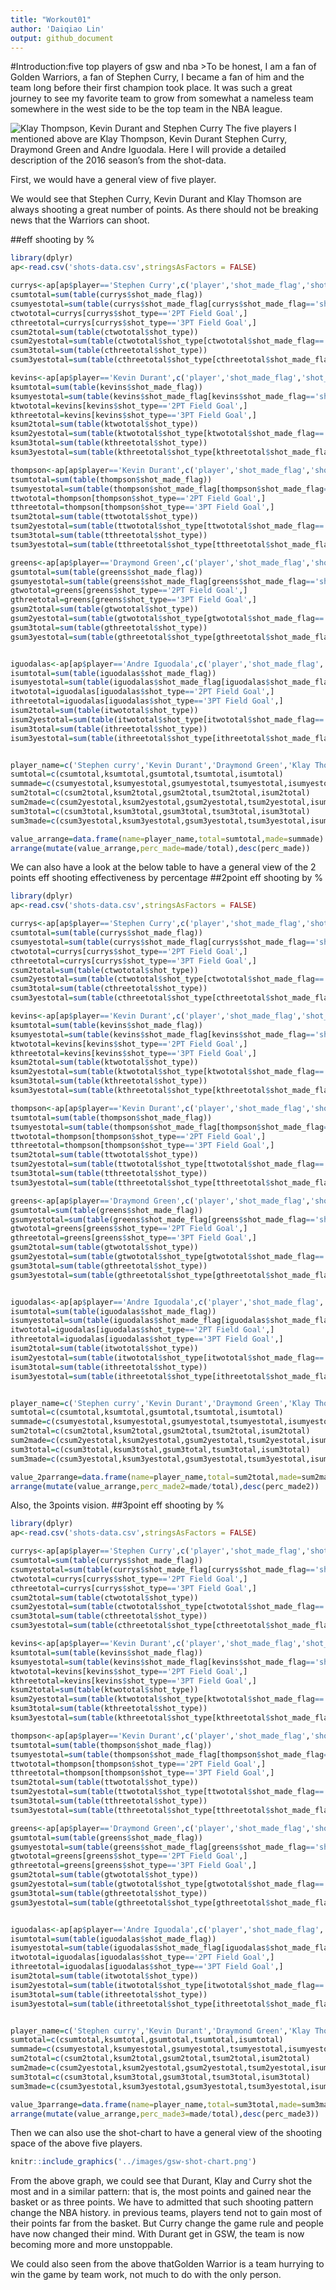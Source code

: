 ```yaml
---
title: "Workout01"
author: 'Daiqiao Lin'
output: github_document
---
```


#Introduction:five top players of gsw and nba
>To be honest, I am a fan of Golden Warriors, a fan of Stephen Curry, I became a fan of him and the team long before their first champion took place. It was such a great journey to see my favorite team to grow from somewhat a nameless team somewhere in the west side to be the top team in the NBA league.

![Klay Thompson, Kevin Durant and Stephen Curry](https://www.nba.com/article/2017/12/14/one-team-one-stat-warriors-shooting-better-ever)
The five players I mentioned above are Klay Thompson, Kevin Durant Stephen Curry, Draymond Green and Andre Iguodala. Here I will provide a detailed description of the 2016 season's from the shot-data.

First, we would have a general view of five player. 

We would see that Stephen Curry, Kevin Durant and Klay Thomson are always shooting a great number of points.
As there should not be breaking news that the Warriors can shoot.



##eff shooting by %
```r
library(dplyr)
ap<-read.csv('shots-data.csv',stringsAsFactors = FALSE)

currys<-ap[ap$player=='Stephen Curry',c('player','shot_made_flag','shot_type')]
csumtotal=sum(table(currys$shot_made_flag))
csumyestotal=sum(table(currys$shot_made_flag[currys$shot_made_flag=='shot_yes']))
ctwototal=currys[currys$shot_type=='2PT Field Goal',]
cthreetotal=currys[currys$shot_type=='3PT Field Goal',]
csum2total=sum(table(ctwototal$shot_type))
csum2yestotal=sum(table(ctwototal$shot_type[ctwototal$shot_made_flag=='shot_yes']))
csum3total=sum(table(cthreetotal$shot_type))
csum3yestotal=sum(table(cthreetotal$shot_type[cthreetotal$shot_made_flag=='shot_yes']))

kevins<-ap[ap$player=='Kevin Durant',c('player','shot_made_flag','shot_type')]
ksumtotal=sum(table(kevins$shot_made_flag))
ksumyestotal=sum(table(kevins$shot_made_flag[kevins$shot_made_flag=='shot_yes']))
ktwototal=kevins[kevins$shot_type=='2PT Field Goal',]
kthreetotal=kevins[kevins$shot_type=='3PT Field Goal',]
ksum2total=sum(table(ktwototal$shot_type))
ksum2yestotal=sum(table(ktwototal$shot_type[ktwototal$shot_made_flag=='shot_yes']))
ksum3total=sum(table(kthreetotal$shot_type))
ksum3yestotal=sum(table(kthreetotal$shot_type[kthreetotal$shot_made_flag=='shot_yes']))

thompson<-ap[ap$player=='Kevin Durant',c('player','shot_made_flag','shot_type')]
tsumtotal=sum(table(thompson$shot_made_flag))
tsumyestotal=sum(table(thompson$shot_made_flag[thompson$shot_made_flag=='shot_yes']))
ttwototal=thompson[thompson$shot_type=='2PT Field Goal',]
tthreetotal=thompson[thompson$shot_type=='3PT Field Goal',]
tsum2total=sum(table(ttwototal$shot_type))
tsum2yestotal=sum(table(ttwototal$shot_type[ttwototal$shot_made_flag=='shot_yes']))
tsum3total=sum(table(tthreetotal$shot_type))
tsum3yestotal=sum(table(tthreetotal$shot_type[tthreetotal$shot_made_flag=='shot_yes']))

greens<-ap[ap$player=='Draymond Green',c('player','shot_made_flag','shot_type')]
gsumtotal=sum(table(greens$shot_made_flag))
gsumyestotal=sum(table(greens$shot_made_flag[greens$shot_made_flag=='shot_yes']))
gtwototal=greens[greens$shot_type=='2PT Field Goal',]
gthreetotal=greens[greens$shot_type=='3PT Field Goal',]
gsum2total=sum(table(gtwototal$shot_type))
gsum2yestotal=sum(table(gtwototal$shot_type[gtwototal$shot_made_flag=='shot_yes']))
gsum3total=sum(table(gthreetotal$shot_type))
gsum3yestotal=sum(table(gthreetotal$shot_type[gthreetotal$shot_made_flag=='shot_yes']))


iguodalas<-ap[ap$player=='Andre Iguodala',c('player','shot_made_flag','shot_type')]
isumtotal=sum(table(iguodalas$shot_made_flag))
isumyestotal=sum(table(iguodalas$shot_made_flag[iguodalas$shot_made_flag=='shot_yes']))
itwototal=iguodalas[iguodalas$shot_type=='2PT Field Goal',]
ithreetotal=iguodalas[iguodalas$shot_type=='3PT Field Goal',]
isum2total=sum(table(itwototal$shot_type))
isum2yestotal=sum(table(itwototal$shot_type[itwototal$shot_made_flag=='shot_yes']))
isum3total=sum(table(ithreetotal$shot_type))
isum3yestotal=sum(table(ithreetotal$shot_type[ithreetotal$shot_made_flag=='shot_yes']))


player_name=c('Stephen curry','Kevin Durant','Draymond Green','Klay Thompson','Andre Iguodala')
sumtotal=c(csumtotal,ksumtotal,gsumtotal,tsumtotal,isumtotal)
summade=c(csumyestotal,ksumyestotal,gsumyestotal,tsumyestotal,isumyestotal)
sum2total=c(csum2total,ksum2total,gsum2total,tsum2total,isum2total)
sum2made=c(csum2yestotal,ksum2yestotal,gsum2yestotal,tsum2yestotal,isum2yestotal)
sum3total=c(csum3total,ksum3total,gsum3total,tsum3total,isum3total)
sum3made=c(csum3yestotal,ksum3yestotal,gsum3yestotal,tsum3yestotal,isum3yestotal)

value_arrange=data.frame(name=player_name,total=sumtotal,made=summade)
arrange(mutate(value_arrange,perc_made=made/total),desc(perc_made))
```
We can also have a look at the below table to have a general view of the 2 points eff shooting effectiveness by percentage
##2point eff shooting by %
```r
library(dplyr)
ap<-read.csv('shots-data.csv',stringsAsFactors = FALSE)

currys<-ap[ap$player=='Stephen Curry',c('player','shot_made_flag','shot_type')]
csumtotal=sum(table(currys$shot_made_flag))
csumyestotal=sum(table(currys$shot_made_flag[currys$shot_made_flag=='shot_yes']))
ctwototal=currys[currys$shot_type=='2PT Field Goal',]
cthreetotal=currys[currys$shot_type=='3PT Field Goal',]
csum2total=sum(table(ctwototal$shot_type))
csum2yestotal=sum(table(ctwototal$shot_type[ctwototal$shot_made_flag=='shot_yes']))
csum3total=sum(table(cthreetotal$shot_type))
csum3yestotal=sum(table(cthreetotal$shot_type[cthreetotal$shot_made_flag=='shot_yes']))

kevins<-ap[ap$player=='Kevin Durant',c('player','shot_made_flag','shot_type')]
ksumtotal=sum(table(kevins$shot_made_flag))
ksumyestotal=sum(table(kevins$shot_made_flag[kevins$shot_made_flag=='shot_yes']))
ktwototal=kevins[kevins$shot_type=='2PT Field Goal',]
kthreetotal=kevins[kevins$shot_type=='3PT Field Goal',]
ksum2total=sum(table(ktwototal$shot_type))
ksum2yestotal=sum(table(ktwototal$shot_type[ktwototal$shot_made_flag=='shot_yes']))
ksum3total=sum(table(kthreetotal$shot_type))
ksum3yestotal=sum(table(kthreetotal$shot_type[kthreetotal$shot_made_flag=='shot_yes']))

thompson<-ap[ap$player=='Kevin Durant',c('player','shot_made_flag','shot_type')]
tsumtotal=sum(table(thompson$shot_made_flag))
tsumyestotal=sum(table(thompson$shot_made_flag[thompson$shot_made_flag=='shot_yes']))
ttwototal=thompson[thompson$shot_type=='2PT Field Goal',]
tthreetotal=thompson[thompson$shot_type=='3PT Field Goal',]
tsum2total=sum(table(ttwototal$shot_type))
tsum2yestotal=sum(table(ttwototal$shot_type[ttwototal$shot_made_flag=='shot_yes']))
tsum3total=sum(table(tthreetotal$shot_type))
tsum3yestotal=sum(table(tthreetotal$shot_type[tthreetotal$shot_made_flag=='shot_yes']))

greens<-ap[ap$player=='Draymond Green',c('player','shot_made_flag','shot_type')]
gsumtotal=sum(table(greens$shot_made_flag))
gsumyestotal=sum(table(greens$shot_made_flag[greens$shot_made_flag=='shot_yes']))
gtwototal=greens[greens$shot_type=='2PT Field Goal',]
gthreetotal=greens[greens$shot_type=='3PT Field Goal',]
gsum2total=sum(table(gtwototal$shot_type))
gsum2yestotal=sum(table(gtwototal$shot_type[gtwototal$shot_made_flag=='shot_yes']))
gsum3total=sum(table(gthreetotal$shot_type))
gsum3yestotal=sum(table(gthreetotal$shot_type[gthreetotal$shot_made_flag=='shot_yes']))


iguodalas<-ap[ap$player=='Andre Iguodala',c('player','shot_made_flag','shot_type')]
isumtotal=sum(table(iguodalas$shot_made_flag))
isumyestotal=sum(table(iguodalas$shot_made_flag[iguodalas$shot_made_flag=='shot_yes']))
itwototal=iguodalas[iguodalas$shot_type=='2PT Field Goal',]
ithreetotal=iguodalas[iguodalas$shot_type=='3PT Field Goal',]
isum2total=sum(table(itwototal$shot_type))
isum2yestotal=sum(table(itwototal$shot_type[itwototal$shot_made_flag=='shot_yes']))
isum3total=sum(table(ithreetotal$shot_type))
isum3yestotal=sum(table(ithreetotal$shot_type[ithreetotal$shot_made_flag=='shot_yes']))


player_name=c('Stephen curry','Kevin Durant','Draymond Green','Klay Thompson','Andre Iguodala')
sumtotal=c(csumtotal,ksumtotal,gsumtotal,tsumtotal,isumtotal)
summade=c(csumyestotal,ksumyestotal,gsumyestotal,tsumyestotal,isumyestotal)
sum2total=c(csum2total,ksum2total,gsum2total,tsum2total,isum2total)
sum2made=c(csum2yestotal,ksum2yestotal,gsum2yestotal,tsum2yestotal,isum2yestotal)
sum3total=c(csum3total,ksum3total,gsum3total,tsum3total,isum3total)
sum3made=c(csum3yestotal,ksum3yestotal,gsum3yestotal,tsum3yestotal,isum3yestotal)

value_2parrange=data.frame(name=player_name,total=sum2total,made=sum2made)
arrange(mutate(value_arrange,perc_made2=made/total),desc(perc_made2))
```
Also, the 3points vision.
##3point eff shooting by %
```r
library(dplyr)
ap<-read.csv('shots-data.csv',stringsAsFactors = FALSE)

currys<-ap[ap$player=='Stephen Curry',c('player','shot_made_flag','shot_type')]
csumtotal=sum(table(currys$shot_made_flag))
csumyestotal=sum(table(currys$shot_made_flag[currys$shot_made_flag=='shot_yes']))
ctwototal=currys[currys$shot_type=='2PT Field Goal',]
cthreetotal=currys[currys$shot_type=='3PT Field Goal',]
csum2total=sum(table(ctwototal$shot_type))
csum2yestotal=sum(table(ctwototal$shot_type[ctwototal$shot_made_flag=='shot_yes']))
csum3total=sum(table(cthreetotal$shot_type))
csum3yestotal=sum(table(cthreetotal$shot_type[cthreetotal$shot_made_flag=='shot_yes']))

kevins<-ap[ap$player=='Kevin Durant',c('player','shot_made_flag','shot_type')]
ksumtotal=sum(table(kevins$shot_made_flag))
ksumyestotal=sum(table(kevins$shot_made_flag[kevins$shot_made_flag=='shot_yes']))
ktwototal=kevins[kevins$shot_type=='2PT Field Goal',]
kthreetotal=kevins[kevins$shot_type=='3PT Field Goal',]
ksum2total=sum(table(ktwototal$shot_type))
ksum2yestotal=sum(table(ktwototal$shot_type[ktwototal$shot_made_flag=='shot_yes']))
ksum3total=sum(table(kthreetotal$shot_type))
ksum3yestotal=sum(table(kthreetotal$shot_type[kthreetotal$shot_made_flag=='shot_yes']))

thompson<-ap[ap$player=='Kevin Durant',c('player','shot_made_flag','shot_type')]
tsumtotal=sum(table(thompson$shot_made_flag))
tsumyestotal=sum(table(thompson$shot_made_flag[thompson$shot_made_flag=='shot_yes']))
ttwototal=thompson[thompson$shot_type=='2PT Field Goal',]
tthreetotal=thompson[thompson$shot_type=='3PT Field Goal',]
tsum2total=sum(table(ttwototal$shot_type))
tsum2yestotal=sum(table(ttwototal$shot_type[ttwototal$shot_made_flag=='shot_yes']))
tsum3total=sum(table(tthreetotal$shot_type))
tsum3yestotal=sum(table(tthreetotal$shot_type[tthreetotal$shot_made_flag=='shot_yes']))

greens<-ap[ap$player=='Draymond Green',c('player','shot_made_flag','shot_type')]
gsumtotal=sum(table(greens$shot_made_flag))
gsumyestotal=sum(table(greens$shot_made_flag[greens$shot_made_flag=='shot_yes']))
gtwototal=greens[greens$shot_type=='2PT Field Goal',]
gthreetotal=greens[greens$shot_type=='3PT Field Goal',]
gsum2total=sum(table(gtwototal$shot_type))
gsum2yestotal=sum(table(gtwototal$shot_type[gtwototal$shot_made_flag=='shot_yes']))
gsum3total=sum(table(gthreetotal$shot_type))
gsum3yestotal=sum(table(gthreetotal$shot_type[gthreetotal$shot_made_flag=='shot_yes']))


iguodalas<-ap[ap$player=='Andre Iguodala',c('player','shot_made_flag','shot_type')]
isumtotal=sum(table(iguodalas$shot_made_flag))
isumyestotal=sum(table(iguodalas$shot_made_flag[iguodalas$shot_made_flag=='shot_yes']))
itwototal=iguodalas[iguodalas$shot_type=='2PT Field Goal',]
ithreetotal=iguodalas[iguodalas$shot_type=='3PT Field Goal',]
isum2total=sum(table(itwototal$shot_type))
isum2yestotal=sum(table(itwototal$shot_type[itwototal$shot_made_flag=='shot_yes']))
isum3total=sum(table(ithreetotal$shot_type))
isum3yestotal=sum(table(ithreetotal$shot_type[ithreetotal$shot_made_flag=='shot_yes']))


player_name=c('Stephen curry','Kevin Durant','Draymond Green','Klay Thompson','Andre Iguodala')
sumtotal=c(csumtotal,ksumtotal,gsumtotal,tsumtotal,isumtotal)
summade=c(csumyestotal,ksumyestotal,gsumyestotal,tsumyestotal,isumyestotal)
sum2total=c(csum2total,ksum2total,gsum2total,tsum2total,isum2total)
sum2made=c(csum2yestotal,ksum2yestotal,gsum2yestotal,tsum2yestotal,isum2yestotal)
sum3total=c(csum3total,ksum3total,gsum3total,tsum3total,isum3total)
sum3made=c(csum3yestotal,ksum3yestotal,gsum3yestotal,tsum3yestotal,isum3yestotal)

value_3parrange=data.frame(name=player_name,total=sum3total,made=sum3made)
arrange(mutate(value_arrange,perc_made3=made/total),desc(perc_made3))

```


Then we can also use the shot-chart to have a general view of the shooting space of the above five players. 
```r

knitr::include_graphics('../images/gsw-shot-chart.png')
```

From the above graph, we could see that Durant, Klay and Curry shot the most and in a similar pattern: that is, the most points and gained near the basket or as three points.
We have to admitted that such shooting pattern change the NBA history. in previous teams, players tend not to gain most of their points far from the basket. But Curry change the game rule and people have now changed their mind. 
With Durant get in GSW, the team is now becoming more and more unstoppable. 

We could also seen from the above thatGolden Warrior is a team hurrying to win the game by team work, not much to do with the only person.



